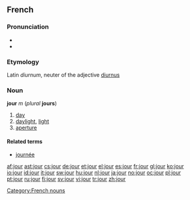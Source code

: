==French==

===Pronunciation===
* {{audio|Fr-jour.ogg|audio}}
* {{IPA|/ʒuʁ/|lang=fr}}

===Etymology===
Latin ''diurnum'', neuter of the adjective [[diurnus]]

===Noun===
'''jour''' ''m'' (''plural'' '''jours''')

# [[day]]
# [[daylight]], [[light]]
# [[aperture]]

====Related terms====
* [[journée]]

[[Category:French nouns]]

[[af:jour]]
[[ast:jour]]
[[cs:jour]]
[[de:jour]]
[[et:jour]]
[[el:jour]]
[[es:jour]]
[[fr:jour]]
[[gl:jour]]
[[ko:jour]]
[[io:jour]]
[[id:jour]]
[[it:jour]]
[[sw:jour]]
[[hu:jour]]
[[nl:jour]]
[[ja:jour]]
[[no:jour]]
[[oc:jour]]
[[pl:jour]]
[[pt:jour]]
[[ru:jour]]
[[fi:jour]]
[[sv:jour]]
[[vi:jour]]
[[tr:jour]]
[[zh:jour]]